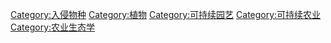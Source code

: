 {{Commonscat|Invasive plants}}

[[Category:入侵物种|Category:入侵物种]]
[[Category:植物|Category:植物]]
[[Category:可持续园艺|Category:可持续园艺]]
[[Category:可持续农业|Category:可持续农业]]
[[Category:农业生态学|Category:农业生态学]]